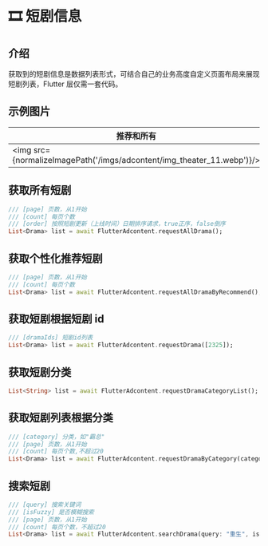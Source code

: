 
# 🎞 短剧信息

## 介绍

获取到的短剧信息是数据列表形式，可结合自己的业务高度自定义页面布局来展现短剧列表，Flutter 层仅需一套代码。

## 示例图片
|推荐和所有|短剧详情|短剧分类|短剧搜素|
|--|--|--|--|
| <img src={normalizeImagePath('/imgs/adcontent/img_theater_11.webp')}/> | <img src={normalizeImagePath('/imgs/adcontent/img_detail.webp')}/>| <img src={normalizeImagePath('/imgs/adcontent/img_theater_12.webp')}/>| <img src={normalizeImagePath('/imgs/adcontent/img_theater_13.webp')}/> |

## 获取所有短剧

``` dart
/// [page] 页数，从1开始
/// [count] 每页个数
/// [order] 按照短剧更新（上线时间）日期排序请求，true正序，false倒序
List<Drama> list = await FlutterAdcontent.requestAllDrama();
```

## 获取个性化推荐短剧

``` dart
/// [page] 页数，从1开始
/// [count] 每页个数
List<Drama> list = await FlutterAdcontent.requestAllDramaByRecommend();
```

## 获取短剧根据短剧 id

``` dart
/// [dramaIds] 短剧id列表
List<Drama> list = await FlutterAdcontent.requestDrama([2325]);
```

## 获取短剧分类

``` dart
List<String> list = await FlutterAdcontent.requestDramaCategoryList();
```

## 获取短剧列表根据分类

``` dart
/// [category] 分类，如"霸总"
/// [page] 页数，从1开始
/// [count] 每页个数,不超过20
List<Drama> list = await FlutterAdcontent.requestDramaByCategory(category: category);
```

## 搜索短剧

``` dart
/// [query] 搜索关键词
/// [isFuzzy] 是否模糊搜索
/// [page] 页数，从1开始
/// [count] 每页个数，不超过20
List<Drama> list = await FlutterAdcontent.searchDrama(query: "重生", isFuzzy: true);
```
